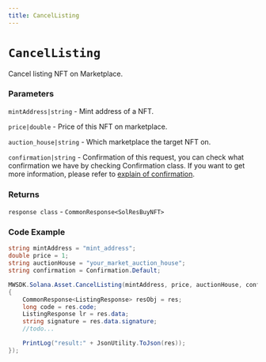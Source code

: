 ```yaml
---
title: CancelListing
---
```


# `CancelListing`

Cancel listing NFT on Marketplace.
### Parameters
`mintAddress|string` - Mint address of a NFT.

`price|double` - Price of this NFT on marketplace.

`auction_house|string` - Which marketplace the target NFT on.

`confirmation|string` - Confirmation of this request, you can check what confirmation we have by checking Confirmation class. If you want to get more information, please refer to [explain of confirmation](https://mirrorworld.fun/docs/api-reference/unity/configuration#confirmation).

### Returns
`response class` - `CommonResponse<SolResBuyNFT>`

### Code Example
```csharp
string mintAddress = "mint_address";
double price = 1;
string auctionHouse = "your_market_auction_house";
string confirmation = Confirmation.Default;

MWSDK.Solana.Asset.CancelListing(mintAddress, price, auctionHouse, confirmation, null, (res) =>
{
    CommonResponse<ListingResponse> resObj = res;
    long code = res.code;
    ListingResponse lr = res.data;
    string signature = res.data.signature;
    //todo...

    PrintLog("result:" + JsonUtility.ToJson(res));
});
```